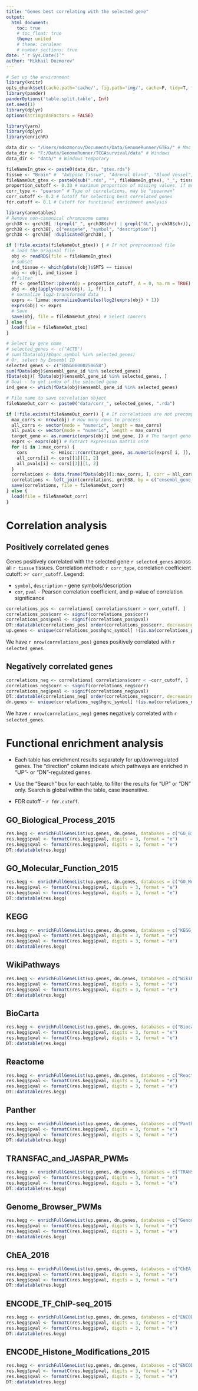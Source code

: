 ```yaml
---
title: "Genes best correlating with the selected gene"
output:
  html_document:
    toc: true
    # toc_float: true
    theme: united
    # theme: cerulean
    # number_sections: true
date: "`r Sys.Date()`"
author: "Mikhail Dozmorov"
---
```


```r
# Set up the environment
library(knitr)
opts_chunk$set(cache.path='cache/', fig.path='img/', cache=F, tidy=T, fig.keep='high', echo=F, dpi=100, warnings=F, message=F, comment=NA, warning=F, results='as.is', fig.width = 10, fig.height = 6) #out.width=700, 
library(pander)
panderOptions('table.split.table', Inf)
set.seed(1)
library(dplyr)
options(stringsAsFactors = FALSE)
```

```r
library(yarn)
library(dplyr)
library(enrichR)
```

```r
data_dir <- "/Users/mdozmorov/Documents/Data/GenomeRunner/GTEx/" # Mac
data_dir <- "F:/Data/GenomeRunner/TCGAsurvival/data" # Windows
data_dir <- "data/" # Windows temporary

fileNameIn_gtex <- paste0(data_dir, "gtex.rds")
tissue <- "Brain" #  "Adipose Tissue", "Adrenal Gland", "Blood Vessel", "Bladder", "Brain", "Breast", "Blood", "Skin", "Cervix Uteri", "Colon", "Esophagus", "Fallopian Tube", "Heart", "Kidney", "Liver", "Lung", "Salivary Gland", "Muscle", "Nerve", "Ovary", "Pancreas", "Pituitary", "Prostate", "Small Intestine", "Spleen", "Stomach", "Testis", "Thyroid", "Uterus", "Vagina"
fileNameOut_gtex <- paste0(sub(".rds", "", fileNameIn_gtex), "_", tissue, ".rda") # Where to save subsetted and normalized object
proportion_cutoff <- 0.33 # maximum proportion of missing values, if more - exclude gene
corr_type <- "pearson" # Type of correlations, may be "spearman"
corr_cutoff <- 0.2 # Cutoff for selecting best correlated genes
fdr.cutoff <- 0.1 # Cutoff for functional enrichment analysis
```

```r
library(annotables)
# Remove non-canonical chromosome names
grch38 <- grch38[ !(grepl("_", grch38$chr) | grepl("GL", grch38$chr)), ]
grch38 <- grch38[, c("ensgene", "symbol", "description")]
grch38 <- grch38[ !duplicated(grch38), ]
```

```r
if (!file.exists(fileNameOut_gtex)) { # If not preprocessed file
  # load the original file
  obj <- readRDS(file = fileNameIn_gtex)
  # subset
  ind_tissue <- which(pData(obj)$SMTS == tissue)
  obj <- obj[, ind_tissue ]
  # filter
  ff <- genefilter::pOverA(p = proportion_cutoff, A = 0, na.rm = TRUE) # Should be more than 90% of non-zero values
  obj <- obj[apply(exprs(obj), 1, ff), ] 
  # normalize log2-transformed data
  exprs <- limma::normalizeQuantiles(log2(exprs(obj) + 1))
  exprs(obj) <- exprs
  # Save
  save(obj, file = fileNameOut_gtex) # Select cancers
} else {
  load(file = fileNameOut_gtex)
}
```
```r
# Select by gene name
# selected_genes <- c("ACTB")
# sum(fData(obj)$hgnc_symbol %in% selected_genes)
# Or, select by Ensembl ID
selected_genes <- c("ENSG00000250658")
sum(fData(obj)$ensembl_gene_id %in% selected_genes)
fData(obj)[ fData(obj)$ensembl_gene_id %in% selected_genes, ]
# Goal - to get index of the selected gene
ind_gene <- which(fData(obj)$ensembl_gene_id %in% selected_genes)
```

```r
# File name to save correlation object
fileNameOut_corr <- paste0("data/corr_", selected_genes, ".rda")

if (!file.exists(fileNameOut_corr)) { # If correlations are not precomputed
  max_corrs <- nrow(obj) # How many rows to process
  all_corrs <- vector(mode = "numeric", length = max_corrs)
  all_pvals <- vector(mode = "numeric", length = max_corrs)
  target_gene <- as.numeric(exprs(obj)[ ind_gene, ]) # The target gene to run correlation on
  exprs <- exprs(obj) # Extract expression matrix once
  for (i in 1:max_corrs) {
    cors         <- Hmisc::rcorr(target_gene, as.numeric(exprs[ i, ]), type = corr_type)
    all_corrs[i] <- cors[[1]][1, 2]
    all_pvals[i] <- cors[[3]][1, 2]
  }
  correlations <- data.frame(fData(obj)[1:max_corrs, ], corr = all_corrs, pval = all_pvals) # Assemble correlations
  correlations <- left_join(correlations, grch38, by = c("ensembl_gene_id" = "ensgene"))
  save(correlations, file = fileNameOut_corr)
} else {
  load(file = fileNameOut_corr)
}
```

# Correlation analysis

## Positively correlated genes 


Genes positively correlated with the selected gene `r selected_genes` across all `r tissue` tissues. Correlation method: `r corr_type`, correlation coefficient cutoff: >`r corr_cutoff`. Legend:

- `symbol`, `description` - gene symbols/description
- `cor`, `pval` - Pearson correlation coefficient, and p-value of correlation significance

```r
correlations_pos <- correlations[ correlations$corr > corr_cutoff, ]
correlations_pos$corr <- signif(correlations_pos$corr)
correlations_pos$pval <- signif(correlations_pos$pval)
DT::datatable(correlations_pos[ order(correlations_pos$corr, decreasing = TRUE), ])
up.genes <- unique(correlations_pos$hgnc_symbol[ !(is.na(correlations_pos$hgnc_symbol) | correlations_pos$hgnc_symbol == "") ])
```

We have `r nrow(correlations_pos)` genes positively correlated with `r selected_genes`.

## Negatively correlated genes

```r
correlations_neg <- correlations[ correlations$corr < -corr_cutoff, ]
correlations_neg$corr <- signif(correlations_neg$corr)
correlations_neg$pval <- signif(correlations_neg$pval)
DT::datatable(correlations_neg[ order(correlations_neg$corr, decreasing = FALSE), ])
dn.genes <- unique(correlations_neg$hgnc_symbol[ !(is.na(correlations_neg$hgnc_symbol) | correlations_neg$hgnc_symbol == "") ])
```

We have `r nrow(correlations_neg)` genes negatively correlated with `r selected_genes`.


# Functional enrichment analysis

- Each table has enrichment results separately for up/downregulated genes. The "direction" column indicate which pathways are enriched in "UP"- or "DN"-regulated genes.

- Use the "Search" box for each table, to filter the results for "UP" or "DN" only. Search is global within the table, case insensitive.

- FDR cutoff - `r fdr.cutoff`.

## GO_Biological_Process_2015

```r
res.kegg <- enrichFullGeneList(up.genes, dn.genes, databases = c("GO_Biological_Process_2015"), fdr.cutoff = fdr.cutoff)
res.kegg$pval <- formatC(res.kegg$pval, digits = 3, format = "e")
res.kegg$qval <- formatC(res.kegg$pval, digits = 3, format = "e")
DT::datatable(res.kegg)
```

## GO_Molecular_Function_2015

```r
res.kegg <- enrichFullGeneList(up.genes, dn.genes, databases = c("GO_Molecular_Function_2015"), fdr.cutoff = fdr.cutoff)
res.kegg$pval <- formatC(res.kegg$pval, digits = 3, format = "e")
res.kegg$qval <- formatC(res.kegg$pval, digits = 3, format = "e")
DT::datatable(res.kegg)
```

## KEGG

```r
res.kegg <- enrichFullGeneList(up.genes, dn.genes, databases = c("KEGG_2016"), fdr.cutoff = fdr.cutoff)
res.kegg$pval <- formatC(res.kegg$pval, digits = 3, format = "e")
res.kegg$qval <- formatC(res.kegg$pval, digits = 3, format = "e")
DT::datatable(res.kegg)
```

## WikiPathways

```r
res.kegg <- enrichFullGeneList(up.genes, dn.genes, databases = c("WikiPathways_2016"), fdr.cutoff = fdr.cutoff)
res.kegg$pval <- formatC(res.kegg$pval, digits = 3, format = "e")
res.kegg$qval <- formatC(res.kegg$pval, digits = 3, format = "e")
DT::datatable(res.kegg)
```

## BioCarta

```r
res.kegg <- enrichFullGeneList(up.genes, dn.genes, databases = c("Biocarta_2016"), fdr.cutoff = fdr.cutoff)
res.kegg$pval <- formatC(res.kegg$pval, digits = 3, format = "e")
res.kegg$qval <- formatC(res.kegg$pval, digits = 3, format = "e")
DT::datatable(res.kegg)
```

## Reactome

```r
res.kegg <- enrichFullGeneList(up.genes, dn.genes, databases = c("Reactome_2016"), fdr.cutoff = fdr.cutoff)
res.kegg$pval <- formatC(res.kegg$pval, digits = 3, format = "e")
res.kegg$qval <- formatC(res.kegg$pval, digits = 3, format = "e")
DT::datatable(res.kegg)
```

## Panther

```r
res.kegg <- enrichFullGeneList(up.genes, dn.genes, databases = c("Panther_2016"), fdr.cutoff = fdr.cutoff)
res.kegg$pval <- formatC(res.kegg$pval, digits = 3, format = "e")
res.kegg$qval <- formatC(res.kegg$pval, digits = 3, format = "e")
DT::datatable(res.kegg)
```

## TRANSFAC_and_JASPAR_PWMs

```r
res.kegg <- enrichFullGeneList(up.genes, dn.genes, databases = c("TRANSFAC_and_JASPAR_PWMs"), fdr.cutoff = fdr.cutoff)
res.kegg$pval <- formatC(res.kegg$pval, digits = 3, format = "e")
res.kegg$qval <- formatC(res.kegg$pval, digits = 3, format = "e")
DT::datatable(res.kegg)
```

## Genome_Browser_PWMs

```r
res.kegg <- enrichFullGeneList(up.genes, dn.genes, databases = c("Genome_Browser_PWMs"), fdr.cutoff = fdr.cutoff)
res.kegg$pval <- formatC(res.kegg$pval, digits = 3, format = "e")
res.kegg$qval <- formatC(res.kegg$pval, digits = 3, format = "e")
DT::datatable(res.kegg)
```

## ChEA_2016

```r
res.kegg <- enrichFullGeneList(up.genes, dn.genes, databases = c("ChEA_2016"), fdr.cutoff = fdr.cutoff)
res.kegg$pval <- formatC(res.kegg$pval, digits = 3, format = "e")
res.kegg$qval <- formatC(res.kegg$pval, digits = 3, format = "e")
DT::datatable(res.kegg)
```

## ENCODE_TF_ChIP-seq_2015

```r
res.kegg <- enrichFullGeneList(up.genes, dn.genes, databases = c("ENCODE_TF_ChIP-seq_2015"), fdr.cutoff = fdr.cutoff)
res.kegg$pval <- formatC(res.kegg$pval, digits = 3, format = "e")
res.kegg$qval <- formatC(res.kegg$pval, digits = 3, format = "e")
DT::datatable(res.kegg)
```

## ENCODE_Histone_Modifications_2015

```r
res.kegg <- enrichFullGeneList(up.genes, dn.genes, databases = c("ENCODE_Histone_Modifications_2015"), fdr.cutoff = fdr.cutoff)
res.kegg$pval <- formatC(res.kegg$pval, digits = 3, format = "e")
res.kegg$qval <- formatC(res.kegg$pval, digits = 3, format = "e")
DT::datatable(res.kegg)
```
